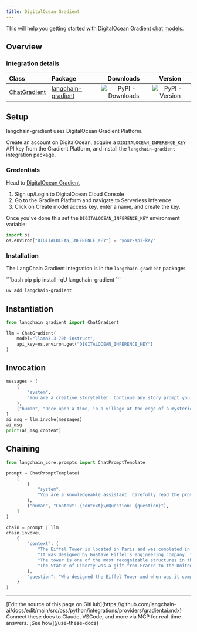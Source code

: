 ```yaml
---
title: DigitalOcean Gradient
---
```


This will help you getting started with DigitalOcean Gradient [chat models](/oss/python/langchain/models).

## Overview
### Integration details

| Class | Package | Downloads | Version |
| :--- | :--- | :---: | :---: |
| [ChatGradient](https://python.langchain.com/api_reference/langchain-gradient/chat_models/langchain_gradient.chat_models.ChatGradient.html) | [langchain-gradient](https://python.langchain.com/api_reference/langchain-gradient/) | ![PyPI - Downloads](https://img.shields.io/pypi/dm/langchain-gradient?style=flat-square&label=%20) | ![PyPI - Version](https://img.shields.io/pypi/v/langchain-gradient?style=flat-square&label=%20) |


## Setup

langchain-gradient uses DigitalOcean Gradient Platform.

Create an account on DigitalOcean, acquire a `DIGITALOCEAN_INFERENCE_KEY` API key from the Gradient Platform, and install the `langchain-gradient` integration package.

### Credentials

Head to [DigitalOcean Gradient](https://www.digitalocean.com/products/gradient)

1. Sign up/Login to DigitalOcean Cloud Console
2. Go to the Gradient Platform and navigate to Serverless Inference.
3. Click on Create model access key, enter a name, and create the key.

Once you've done this set the `DIGITALOCEAN_INFERENCE_KEY` environment variable:

```python
import os
os.environ["DIGITALOCEAN_INFERENCE_KEY"] = "your-api-key"
```

### Installation

The LangChain Gradient integration is in the `langchain-gradient` package:

<CodeGroup>
```bash pip
pip install -qU langchain-gradient
```

```bash uv
uv add langchain-gradient
```
</CodeGroup>

## Instantiation

```python
from langchain_gradient import ChatGradient

llm = ChatGradient(
    model="llama3.3-70b-instruct",
    api_key=os.environ.get("DIGITALOCEAN_INFERENCE_KEY")
)
```

## Invocation

```python
messages = [
    (
        "system",
        "You are a creative storyteller. Continue any story prompt you receive in an engaging and imaginative way.",
    ),
    ("human", "Once upon a time, in a village at the edge of a mysterious forest, a young girl named Mira found a glowing stone..."),
]
ai_msg = llm.invoke(messages)
ai_msg
print(ai_msg.content)
```

## Chaining

```python
from langchain_core.prompts import ChatPromptTemplate

prompt = ChatPromptTemplate(
    [
        (
            "system",
            "You are a knowledgeable assistant. Carefully read the provided context and answer the user's question. If the answer is present in the context, cite the relevant sentence. If not, reply with \"Not found in context.\"",
        ),
        ("human", "Context: {context}\nQuestion: {question}"),
    ]
)

chain = prompt | llm
chain.invoke(
    {
        "context": (
            "The Eiffel Tower is located in Paris and was completed in 1889. "
            "It was designed by Gustave Eiffel's engineering company. "
            "The tower is one of the most recognizable structures in the world. "
            "The Statue of Liberty was a gift from France to the United States."
        ),
        "question": "Who designed the Eiffel Tower and when was it completed?"
    }
)
```

---

<Callout icon="pen-to-square" iconType="regular">
    [Edit the source of this page on GitHub](https://github.com/langchain-ai/docs/edit/main/src/oss/python/integrations/providers/gradientai.mdx)
</Callout>
<Tip icon="terminal" iconType="regular">
    Connect these docs to Claude, VSCode, and more via MCP for    real-time answers. [See how](/use-these-docs)
</Tip>
